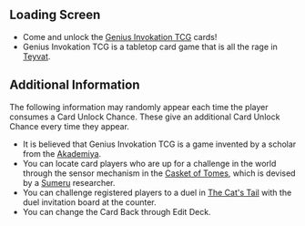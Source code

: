 {{EventTabs
|story    = true
}}

==Loading Screen==
* Come and unlock the [[Genius Invokation TCG]] cards!
* Genius Invokation TCG is a tabletop card game that is all the rage in [[Teyvat]].

==Additional Information==
The following information may randomly appear each time the player consumes a Card Unlock Chance. These give an additional Card Unlock Chance every time they appear.
* It is believed that Genius Invokation TCG is a game invented by a scholar from the [[Akademiya]].
* You can locate card players who are up for a challenge in the world through the sensor mechanism in the [[Casket of Tomes]], which is devised by a [[Sumeru]] researcher.
* You can challenge registered players to a duel in [[The Cat's Tail]] with the duel invitation board at the counter.
* You can change the Card Back through Edit Deck.
